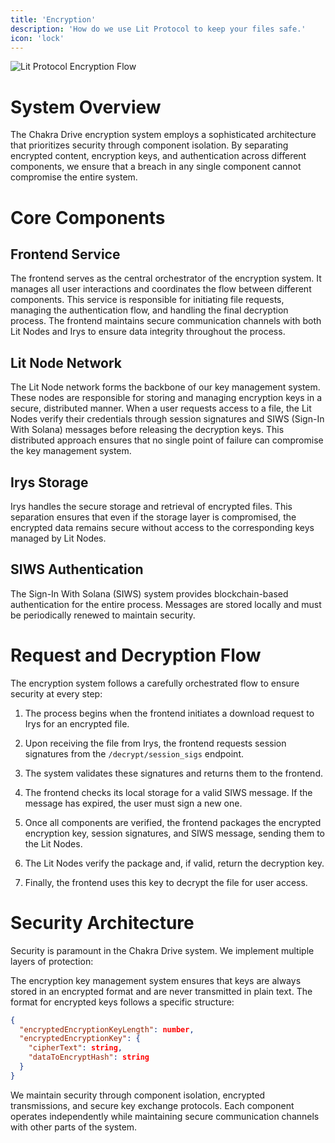 ```yaml
---
title: 'Encryption'
description: 'How do we use Lit Protocol to keep your files safe.'
icon: 'lock'
---
```


<img src='/images/encryption.png' alt='Lit Protocol Encryption Flow' />

# System Overview

The Chakra Drive encryption system employs a sophisticated architecture that prioritizes security through component isolation. By separating encrypted content, encryption keys, and authentication across different components, we ensure that a breach in any single component cannot compromise the entire system.

# Core Components

## Frontend Service

The frontend serves as the central orchestrator of the encryption system. It manages all user interactions and coordinates the flow between different components. This service is responsible for initiating file requests, managing the authentication flow, and handling the final decryption process. The frontend maintains secure communication channels with both Lit Nodes and Irys to ensure data integrity throughout the process.

## Lit Node Network

The Lit Node network forms the backbone of our key management system. These nodes are responsible for storing and managing encryption keys in a secure, distributed manner. When a user requests access to a file, the Lit Nodes verify their credentials through session signatures and SIWS (Sign-In With Solana) messages before releasing the decryption keys. This distributed approach ensures that no single point of failure can compromise the key management system.

## Irys Storage

Irys handles the secure storage and retrieval of encrypted files. This separation ensures that even if the storage layer is compromised, the encrypted data remains secure without access to the corresponding keys managed by Lit Nodes.

## SIWS Authentication

The Sign-In With Solana (SIWS) system provides blockchain-based authentication for the entire process. Messages are stored locally and must be periodically renewed to maintain security.

# Request and Decryption Flow

The encryption system follows a carefully orchestrated flow to ensure security at every step:

1. The process begins when the frontend initiates a download request to Irys for an encrypted file.

2. Upon receiving the file from Irys, the frontend requests session signatures from the `/decrypt/session_sigs` endpoint.

3. The system validates these signatures and returns them to the frontend.

4. The frontend checks its local storage for a valid SIWS message. If the message has expired, the user must sign a new one.

5. Once all components are verified, the frontend packages the encrypted encryption key, session signatures, and SIWS message, sending them to the Lit Nodes.

6. The Lit Nodes verify the package and, if valid, return the decryption key.

7. Finally, the frontend uses this key to decrypt the file for user access.

# Security Architecture

Security is paramount in the Chakra Drive system. We implement multiple layers of protection:

The encryption key management system ensures that keys are always stored in an encrypted format and are never transmitted in plain text. The format for encrypted keys follows a specific structure:

```json
{
  "encryptedEncryptionKeyLength": number,
  "encryptedEncryptionKey": {
    "cipherText": string,
    "dataToEncryptHash": string
  }
}
```

We maintain security through component isolation, encrypted transmissions, and secure key exchange protocols. Each component operates independently while maintaining secure communication channels with other parts of the system.

